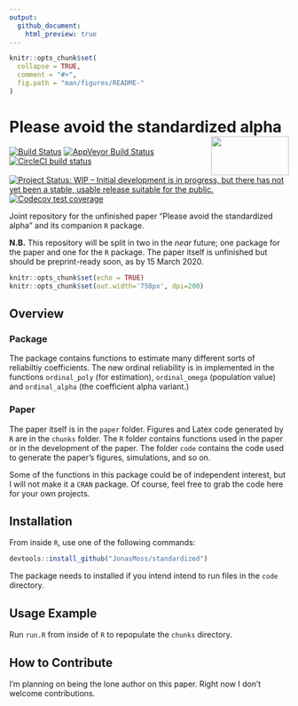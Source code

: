 ```yaml
---
output:
  github_document:
    html_preview: true
---
```


<!-- README.md is generated from README.Rmd. Please edit that file -->

```r
knitr::opts_chunk$set(
  collapse = TRUE,
  comment = "#>",
  fig.path = "man/figures/README-"
)
```

# Please avoid the standardized alpha <img src="man/figures/logo.png" align="right" width="140" height="70" />
[![Build Status](https://travis-ci.org/JonasMoss/standardized.svg?branch=master)](https://travis-ci.org/JonasMoss/standardized)
[![AppVeyor Build Status](https://ci.appveyor.com/api/projects/status/github/JonasMoss/standardized?branch=master&svg=true)](https://ci.appveyor.com/project/JonasMoss/standardized)
[![CircleCI build status](https://circleci.com/gh/JonasMoss/standardized.svg?style=svg)](https://circleci.com/gh/JonasMoss/standardized)
[![Project Status: WIP – Initial development is in progress, but there has not yet been a stable, usable release suitable for the public.](https://www.repostatus.org/badges/latest/wip.svg)](https://www.repostatus.org/#wip)
[![Codecov test coverage](https://codecov.io/gh/JonasMoss/standardized/branch/master/graph/badge.svg)](https://codecov.io/gh/JonasMoss/standardized?branch=master)
 
<!--[![Project Status: Active – The project has reached a stable, usable state and is being actively developed.](https://www.repostatus.org/badges/latest/active.svg)](https://www.repostatus.org/#active)-->
<!--[![Project Status: Unsupported – The project has reached a stable, usable state but the author(s) have ceased all work on it. A new maintainer may be desired.](https://www.repostatus.org/badges/latest/unsupported.svg)](https://www.repostatus.org/#unsupported) --> 
<!--[![DOI](https://zenodo.org/badge/120678148.svg)](https://zenodo.org/badge/latestdoi/120678148) -->

Joint repository for the unfinished paper "Please avoid the standardized alpha" 
and its companion `R` package. 

**N.B.** This repository will be split in two in the *near* future; one package
for the paper and one for the `R` package. The paper itself is unfinished but
should be preprint-ready soon, as by 15 March 2020.

```r
knitr::opts_chunk$set(echo = TRUE)
knitr::opts_chunk$set(out.width='750px', dpi=200)
```

## Overview

### Package
The package contains functions to estimate many different sorts of reliabiltiy
coefficients. The new ordinal reliability is in implemented
in the functions `ordinal_poly` (for estimation), `ordinal_omega` (population 
value) and `ordinal_alpha` (the coefficient alpha variant.)

### Paper
The paper itself is in the `paper` folder. Figures and Latex code generated by
`R` are in the `chunks` folder. The `R` folder contains functions used in the 
paper or in the development of the paper. The folder `code` contains the code
used to generate the paper's figures, simulations, and so on. 

Some of the functions in this package could be of independent interest, but I 
will not make it a `CRAN` package. Of course, feel free to grab the code here
for your own projects. 

## Installation
From inside `R`, use one of the following commands:
```r
devtools::install_github("JonasMoss/standardized")
```

The package needs to installed if you intend intend to run files in the `code`
directory.

## Usage Example
Run `run.R` from inside of `R` to repopulate the `chunks` directory.

## How to Contribute
I'm planning on being the lone author on this paper. Right now I don't 
welcome contributions.
